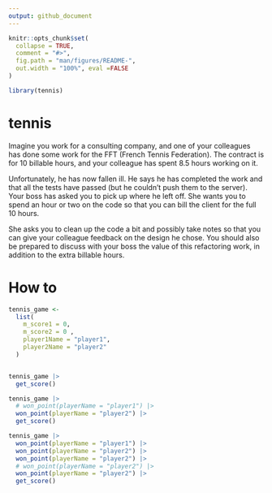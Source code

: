 ```yaml
---
output: github_document
---
```


<!-- README.md is generated from README.Rmd. Please edit that file -->

```r
knitr::opts_chunk$set(
  collapse = TRUE,
  comment = "#>",
  fig.path = "man/figures/README-",
  out.width = "100%", eval =FALSE
)
```

```r
library(tennis)
```


# tennis

Imagine you work for a consulting company, and one of your colleagues has done some work for the FFT (French Tennis Federation). The contract is for 10 billable hours, and your colleague has spent 8.5 hours working on it.

Unfortunately, he has now fallen ill. He says he has completed the work and that all the tests have passed (but he couldn't push them to the server). Your boss has asked you to pick up where he left off. She wants you to spend an hour or two on the code so that you can bill the client for the full 10 hours.

She asks you to clean up the code a bit and possibly take notes so that you can give your colleague feedback on the design he chose. You should also be prepared to discuss with your boss the value of this refactoring work, in addition to the extra billable hours.



# How to


```r

tennis_game <-
  list(
    m_score1 = 0,
    m_score2 = 0 ,
    player1Name = "player1",
    player2Name = "player2"
  )



```


```r
tennis_game |>
  get_score()
```

```r
tennis_game |>
  # won_point(playerName = "player1") |>
  won_point(playerName = "player2") |>
  get_score()
```


```r
tennis_game |>
  won_point(playerName = "player1") |>
  won_point(playerName = "player2") |>
  won_point(playerName = "player2") |>
  # won_point(playerName = "player2") |>
  won_point(playerName = "player2") |>
  get_score()
```

